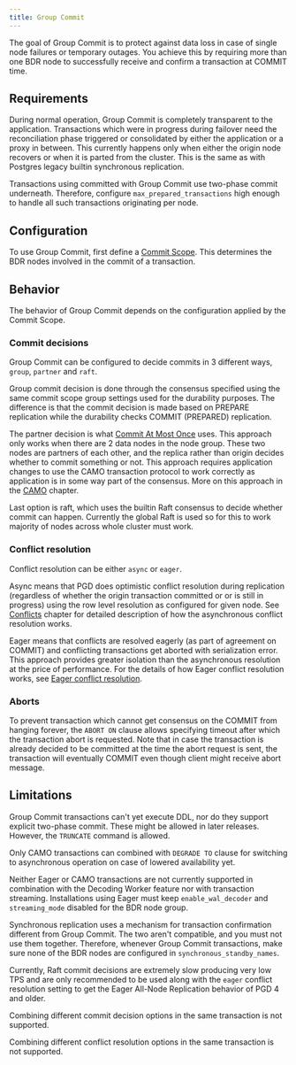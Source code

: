 ```yaml
---
title: Group Commit
---
```


The goal of Group Commit is to protect against data loss
in case of single node failures or temporary outages. You achieve this
by requiring more than one BDR node to successfully receive and
confirm a transaction at COMMIT time.

## Requirements

During normal operation, Group Commit is completely transparent to the
application.  Transactions which were in progress during failover need the
reconciliation phase triggered or consolidated by either the application or a
proxy in between. This currently happens only when either the origin node
recovers or when it is parted from the cluster. This is the same as with
Postgres legacy builtin synchronous replication.

Transactions using committed with Group Commit use two-phase commit underneath.
Therefore, configure `max_prepared_transactions` high enough to handle all such
transactions originating per node.

## Configuration

To use Group Commit, first define a [Commit Scope](commit-scopes). This
determines the BDR nodes involved in the commit of a transaction.

## Behavior

The behavior of Group Commit depends on the configuration applied by the Commit
Scope.

### Commit decisions

Group Commit can be configured to decide commits in 3 different ways, `group`,
`partner` and `raft`.

Group commit decision is done through the consensus specified using the same
commit scope group settings used for the durability purposes. The difference
is that the commit decision is made based on PREPARE replication while the
durability checks COMMIT (PREPARED) replication.

The partner decision is what [Commit At Most Once](camo) uses. This approach
only works when there are 2 data nodes in the node group. These two nodes are
partners of each other, and the replica rather than origin decides whether
to commit something or not. This approach requires application changes to use
the CAMO transaction protocol to work correctly as application is in some way
part of the consensus. More on this approach in the [CAMO](camo) chapter.

Last option is raft, which uses the builtin Raft consensus to decide whether
commit can happen. Currently the global Raft is used so for this to work majority
of nodes across whole cluster must work.

### Conflict resolution

Conflict resolution can be either `async` or `eager`.

Async means that PGD does optimistic conflict resolution during replication
(regardless of whether the origin transaction committed or or is still in progress)
using the row level resolution as configured for given node. See
[Conflicts](/pgd/latest/consistency/conflicts) chapter for detailed description
of how the asynchronous conflict resolution works.

Eager means that conflicts are resolved eagerly (as part of agreement on COMMIT)
and conflicting transactions get aborted with serialization error. This approach
provides greater isolation than the asynchronous resolution at the price of
performance. For the details of how Eager conflict resolution works, see
[Eager conflict resolution](/pgd/latest/consistency/eager).

### Aborts

To prevent transaction which cannot get consensus on the COMMIT from hanging
forever, the `ABORT ON` clause allows specifying timeout after which the
transaction abort is requested. Note that in case the transaction is already
decided to be committed at the time the abort request is sent, the transaction
will eventually COMMIT even though client might receive abort message.

## Limitations

Group Commit transactions can't yet execute DDL,
nor do they support explicit two-phase commit. These might be allowed in
later releases. However, the `TRUNCATE` command is allowed.

Only CAMO transactions can combined with `DEGRADE TO` clause for switching
to asynchronous operation on case of lowered availability yet.

Neither Eager or CAMO transactions are not currently supported in combination
with the Decoding Worker feature nor with transaction streaming.
Installations using Eager must keep `enable_wal_decoder` and `streaming_mode`
disabled for the BDR node group.

Synchronous replication uses a mechanism for transaction confirmation
different from Group Commit. The two aren't compatible, and you must not use
them together. Therefore, whenever Group Commit transactions,
make sure none of the BDR nodes are configured in
`synchronous_standby_names`.

Currently, Raft commit decisions are extremely slow producing very low TPS and
are only recommended to be used along with the `eager` conflict resolution setting
to get the Eager All-Node Replication behavior of PGD 4 and older.

Combining different commit decision options in the same transaction is not
supported.

Combining different conflict resolution options in the same transaction is not
supported.
